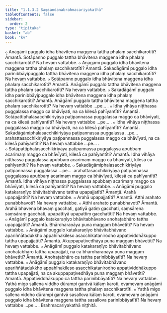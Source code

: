 ```yaml
---
title: "1.1.3.2 Saṃsandanabrahmacariyakathā"
tableOfContents: false
sidebar:
  order: 2
type: "tipitaka"
basket: "ab"
book: "kv"
---
```



<DynamicBreadcrumb />

<Division number="273" book="kv" bookNo="32" page="85">

<Paragraph number="553" book="kv">
๐ Anāgāmī puggalo idha bhāvitena maggena tattha phalaṃ sacchikarotīti? Āmantā. Sotāpanno puggalo tattha bhāvitena maggena idha phalaṃ sacchikarotīti? Na hevaṃ vattabbe.
</Paragraph>

<Paragraph number="554" book="kv">
๐ Anāgāmī puggalo idha bhāvitena maggena tattha phalaṃ sacchikarotīti? Āmantā. Sakadāgāmī puggalo idha parinibbāyipuggalo tattha bhāvitena maggena idha phalaṃ sacchikarotīti? Na hevaṃ vattabbe.
</Paragraph>

<Paragraph number="555" book="kv">
๐ Sotāpanno puggalo idha bhāvitena maggena idha phalaṃ sacchikarotīti? Āmantā. Anāgāmī puggalo tattha bhāvitena maggena tattha phalaṃ sacchikarotīti? Na hevaṃ vattabbe.
</Paragraph>

<Paragraph number="556" book="kv">
๐ Sakadāgāmī puggalo idha parinibbāyipuggalo idha bhāvitena maggena idha phalaṃ sacchikarotīti? Āmantā. Anāgāmī puggalo tattha bhāvitena maggena tattha phalaṃ sacchikarotīti? Na hevaṃ vattabbe …pe… .
</Paragraph>

<Paragraph number="557" book="kv">
๐ Idha vihāya niṭṭhassa puggalassa maggo ca bhāvīyati, na ca kilesā pahīyantīti? Āmantā. Sotāpattiphalasacchikiriyāya paṭipannassa puggalassa maggo ca bhāvīyati, na ca kilesā pahīyantīti? Na hevaṃ vattabbe …pe… .
</Paragraph>

<Paragraph number="558" book="kv">
๐ Idha vihāya niṭṭhassa puggalassa maggo ca bhāvīyati, na ca kilesā pahīyantīti? Āmantā. Sakadāgāmiphalasacchikiriyāya paṭipannassa puggalassa …pe…  arahattasacchikiriyāya paṭipannassa puggalassa maggo ca bhāvīyati, na ca kilesā pahīyantīti? Na hevaṃ vattabbe …pe… .
</Paragraph>

<Paragraph number="559" book="kv">
๐ Sotāpattiphalasacchikiriyāya paṭipannassa puggalassa apubbaṃ acarimaṃ maggo ca bhāvīyati, kilesā ca pahīyantīti? Āmantā. Idha vihāya niṭṭhassa puggalassa apubbaṃ acarimaṃ maggo ca bhāvīyati, kilesā ca pahīyantīti? Na hevaṃ vattabbe.
</Paragraph>

<Paragraph number="560" book="kv">
๐ Sakadāgāmiphalasacchikiriyāya paṭipannassa puggalassa …pe…  arahattasacchikiriyāya paṭipannassa puggalassa apubbaṃ acarimaṃ maggo ca bhāvīyati, kilesā ca pahīyantīti? Āmantā. Idha vihāya niṭṭhassa puggalassa apubbaṃ acarimaṃ maggo ca bhāvīyati, kilesā ca pahīyantīti? Na hevaṃ vattabbe.
</Paragraph>

<Paragraph number="561" book="kv">
๐ Anāgāmī puggalo katakaraṇīyo bhāvitabhāvano tattha upapajjatīti? Āmantā. Arahā upapajjatīti? Na hevaṃ vattabbe.
</Paragraph>

<Paragraph number="562" book="kv">
๐ Arahā upapajjatīti? Āmantā. Atthi arahato punabbhavoti? Na hevaṃ vattabbe.
</Paragraph>

<Paragraph number="563" book="kv">
๐ Atthi arahato punabbhavoti? Āmantā. Arahā bhavena bhavaṃ gacchati, gatiyā gatiṃ gacchati, saṃsārena saṃsāraṃ gacchati, upapattiyā upapattiṃ gacchatīti? Na hevaṃ vattabbe.
</Paragraph>

<Paragraph number="564" book="kv">
๐ Anāgāmī puggalo katakaraṇīyo bhāvitabhāvano anohaṭabhāro tattha upapajjatīti? Āmantā. Bhāroharaṇāya puna maggaṃ bhāvetīti? Na hevaṃ vattabbe.
</Paragraph>

<Paragraph number="565" book="kv">
๐ Anāgāmī puggalo katakaraṇīyo bhāvitabhāvano apariññātadukkho appahīnakileso asacchikatanirodho appaṭividdhākuppo tattha upapajjatīti? Āmantā. Akuppapaṭivedhāya puna maggaṃ bhāvetīti? Na hevaṃ vattabbe.
</Paragraph>

<Paragraph number="566" book="kv">
๐ Anāgāmī puggalo katakaraṇīyo bhāvitabhāvano anohaṭabhāro tattha upapajjati, na ca bhāroharaṇāya puna maggaṃ bhāvetīti? Āmantā. Anohaṭabhāro ca tattha parinibbāyatīti? Na hevaṃ vattabbe.
</Paragraph>

<Paragraph number="567" book="kv">
๐ Anāgāmī puggalo katakaraṇīyo bhāvitabhāvano apariññātadukkho appahīnakileso asacchikatanirodho appaṭividdhākuppo tattha upapajjati, na ca akuppapaṭivedhāya puna maggaṃ bhāvetīti? Āmantā. Appaṭividdhākuppo ca tattha parinibbāyatīti? Na hevaṃ vattabbe. Yathā migo sallena viddho dūrampi gantvā kālaṃ karoti, evamevaṃ anāgāmī puggalo idha bhāvitena maggena tattha phalaṃ sacchikarotīti.
</Paragraph>

<Paragraph number="568" book="kv">
๐ Yathā migo sallena viddho dūrampi gantvā sasallova kālaṃ karoti, evamevaṃ anāgāmī puggalo idha bhāvitena maggena tattha sasallova parinibbāyatīti? Na hevaṃ vattabbe …pe… .

</Paragraph>
</Division>

<Paragraph number="569" type="center" book="kv">
Brahmacariyakathā niṭṭhitā.
</Paragraph>